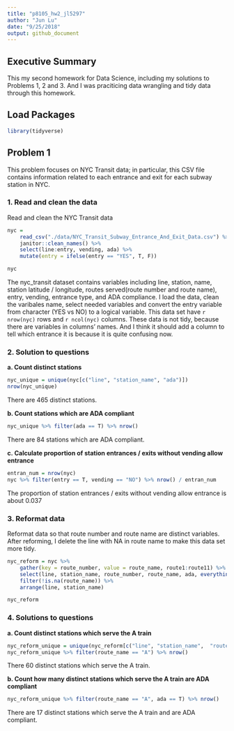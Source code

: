 ```yaml
---
title: "p8105_hw2_jl5297"
author: "Jun Lu"
date: "9/25/2018"
output: github_document
---
```

## Executive Summary
This my second homework for Data Science, including my solutions to Problems 1, 2 and 3. And I was praciticing data wrangling and tidy data through this homework.

## Load Packages
```r
library(tidyverse)
```

## Problem 1
This problem focuses on NYC Transit data; in particular, this CSV file contains information related to each entrance and exit for each subway station in NYC.    

### 1. Read and clean the data
Read and clean the NYC Transit data
```r
nyc = 
    read_csv("./data/NYC_Transit_Subway_Entrance_And_Exit_Data.csv") %>% 
    janitor::clean_names() %>% 
    select(line:entry, vending, ada) %>% 
    mutate(entry = ifelse(entry == "YES", T, F))

nyc
```
The nyc_transit dataset contains variables including line, station, name, station latitude / longitude, routes served(route number and route name), entry, vending, entrance type, and ADA compliance. I load the data, clean the varibales name, select needed variables and convert the entry variable from character (YES vs NO) to a logical variable. This data set have `r nrow(nyc)` rows and `r ncol(nyc)` columns. These data is not tidy, because there are variables in columns' names. And I think it should add a column to tell which entrance it is because it is quite confusing now.

### 2. Solution to questions
**a. Count distinct stations**
```r
nyc_unique = unique(nyc[c("line", "station_name", "ada")])
nrow(nyc_unique)
```
There are 465 distinct stations.
       
       
**b. Count stations which are ADA compliant**
```r
nyc_unique %>% filter(ada == T) %>% nrow()
```
There are 84 stations which are ADA compliant.
     
          
**c. Calculate proportion of station entrances / exits without vending allow entrance**
```r
entran_num = nrow(nyc)
nyc %>% filter(entry == T, vending == "NO") %>% nrow() / entran_num
```
The proportion of station entrances / exits without vending allow entrance is about 0.037
     
     
### 3. Reformat data
Reformat data so that route number and route name are distinct variables. After reforming, I delete the line with NA in route name to make this data set more tidy.
```r
nyc_reform = nyc %>% 
    gather(key = route_number, value = route_name, route1:route11) %>% 
    select(line, station_name, route_number, route_name, ada, everything()) %>%
    filter(!is.na(route_name)) %>%  
    arrange(line, station_name)

nyc_reform
```

### 4. Solutions to questions
**a. Count distinct stations which serve the A train**
```r
nyc_reform_unique = unique(nyc_reform[c("line", "station_name",  "route_name", "ada")])
nyc_reform_unique %>% filter(route_name == "A") %>% nrow()
```
There 60 distinct stations which serve the A train.

**b. Count how many distinct stations which serve the A train are ADA compliant**
```r
nyc_reform_unique %>% filter(route_name == "A", ada == T) %>% nrow()
```
There are 17 distinct stations which serve the A train and are ADA compliant.







